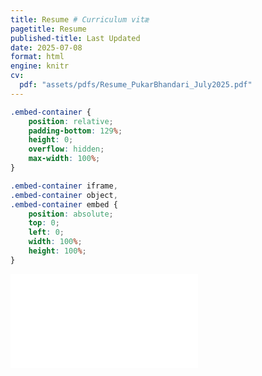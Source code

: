 ```yaml
---
title: Resume # Curriculum vitæ
pagetitle: Resume
published-title: Last Updated
date: 2025-07-08
format: html
engine: knitr
cv:
  pdf: "assets/pdfs/Resume_PukarBhandari_July2025.pdf"
---
```


```css
.embed-container {
    position: relative;
    padding-bottom: 129%;
    height: 0;
    overflow: hidden;
    max-width: 100%;
}

.embed-container iframe,
.embed-container object,
.embed-container embed {
    position: absolute;
    top: 0;
    left: 0;
    width: 100%;
    height: 100%;
}
```

```{=html}
<div class="embed-container">
  <iframe
  src="assets/pdfs/Resume_PukarBhandari_July2025.pdf"
  style="border: 0.5px"></iframe>
</div>
```

